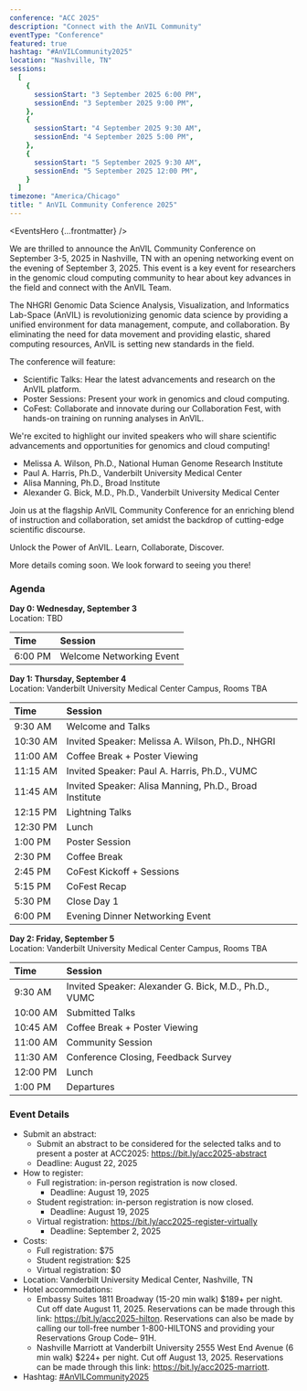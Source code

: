 ```yaml
---
conference: "ACC 2025"
description: "Connect with the AnVIL Community"
eventType: "Conference"
featured: true
hashtag: "#AnVILCommunity2025"
location: "Nashville, TN"
sessions:
  [
    {
      sessionStart: "3 September 2025 6:00 PM",
      sessionEnd: "3 September 2025 9:00 PM",
    },
    {
      sessionStart: "4 September 2025 9:30 AM",
      sessionEnd: "4 September 2025 5:00 PM",
    },
    {
      sessionStart: "5 September 2025 9:30 AM",
      sessionEnd: "5 September 2025 12:00 PM",
    }
  ]
timezone: "America/Chicago"
title: " AnVIL Community Conference 2025"
---
```


<EventsHero {...frontmatter} />

We are thrilled to announce the AnVIL Community Conference on September 3-5, 2025 in Nashville, TN with an opening networking event on the evening of September 3, 2025. This event is a key event for researchers in the genomic cloud computing community to hear about key advances in the field and connect with the AnVIL Team.

The NHGRI Genomic Data Science Analysis, Visualization, and Informatics Lab-Space (AnVIL) is revolutionizing genomic data science by providing a unified environment for data management, compute, and collaboration. By eliminating the need for data movement and providing elastic, shared computing resources, AnVIL is setting new standards in the field.

The conference will feature:

* Scientific Talks: Hear the latest advancements and research on the AnVIL platform.
* Poster Sessions: Present your work in genomics and cloud computing.
* CoFest: Collaborate and innovate during our Collaboration Fest, with hands-on training on running analyses in AnVIL.

We're excited to highlight our invited speakers who will share scientific advancements and opportunities for genomics and cloud computing!

* Melissa A. Wilson, Ph.D., National Human Genome Research Institute
* Paul A. Harris, Ph.D., Vanderbilt University Medical Center
* Alisa Manning, Ph.D., Broad Institute
* Alexander G. Bick, M.D., Ph.D., Vanderbilt University Medical Center

Join us at the flagship AnVIL Community Conference for an enriching blend of instruction and collaboration, set amidst the backdrop of cutting-edge scientific discourse.

Unlock the Power of AnVIL. Learn, Collaborate, Discover.

More details coming soon. We look forward to seeing you there!

### Agenda
**Day 0: Wednesday, September 3**\
Location: TBD

| Time                  | Session                                                                       |
| :-------------------- | :---------------------------------------------------------------------------- |
| <nobr>6:00 PM</nobr>  | Welcome Networking Event                                                      |

**Day 1: Thursday, September 4**\
Location: Vanderbilt University Medical Center Campus, Rooms TBA

| Time                  | Session                                                                       |
| :-------------------- | :---------------------------------------------------------------------------- |
| <nobr>9:30 AM</nobr>  | Welcome and Talks                                                             |
| <nobr>10:30 AM</nobr> | Invited Speaker: Melissa A. Wilson, Ph.D., NHGRI                              |
| <nobr>11:00 AM</nobr> | Coffee Break + Poster Viewing                                                 |
| <nobr>11:15 AM</nobr> | Invited Speaker: Paul A. Harris, Ph.D., VUMC                                  |
| <nobr>11:45 AM</nobr> | Invited Speaker: Alisa Manning, Ph.D., Broad Institute                        |
| <nobr>12:15 PM</nobr> | Lightning Talks                                                               |
| <nobr>12:30 PM</nobr> | Lunch                                                                         |
| <nobr>1:00 PM</nobr>  | Poster Session                                                                |
| <nobr>2:30 PM</nobr>  | Coffee Break                                                                  |
| <nobr>2:45 PM</nobr>  | CoFest Kickoff + Sessions                                                     |
| <nobr>5:15 PM</nobr>  | CoFest Recap                                                                  |
| <nobr>5:30 PM</nobr>  | Close Day 1                                                                   |
| <nobr>6:00 PM</nobr>  | Evening Dinner Networking Event                                               |

**Day 2: Friday, September 5**\
Location: Vanderbilt University Medical Center Campus, Rooms TBA

| Time                  | Session                                                                       |
| :-------------------- | :---------------------------------------------------------------------------- |
| <nobr>9:30 AM</nobr>  | Invited Speaker: Alexander G. Bick, M.D., Ph.D., VUMC                          |
| <nobr>10:00 AM</nobr> | Submitted Talks                                                               |
| <nobr>10:45 AM</nobr> | Coffee Break + Poster Viewing                                                 |
| <nobr>11:00 AM</nobr> | Community Session                                                             |
| <nobr>11:30 AM</nobr> | Conference Closing, Feedback Survey                                           |
| <nobr>12:00 PM</nobr> | Lunch                                                                         |
| <nobr>1:00 PM</nobr>  | Departures                                                                    |

### Event Details
- Submit an abstract: 
  - Submit an abstract to be considered for the selected talks and to present a poster at ACC2025: https://bit.ly/acc2025-abstract
  - Deadline: August 22, 2025
- How to register:
  - Full registration: in-person registration is now closed.
    - Deadline: August 19, 2025
  - Student registration: in-person registration is now closed.
    - Deadline: August 19, 2025
  - Virtual registration: https://bit.ly/acc2025-register-virtually
    - Deadline: September 2, 2025
- Costs: 
  - Full registration: $75
  - Student registration: $25
  - Virtual registration: $0
- Location: Vanderbilt University Medical Center, Nashville, TN
- Hotel accommodations: 
  - Embassy Suites 1811 Broadway (15-20 min walk) $189+ per night. Cut off date August 11, 2025. Reservations can be made through this link: https://bit.ly/acc2025-hilton. Reservations can also be made by calling our toll-free number 1-800-HILTONS and providing your Reservations Group Code– 91H.
  - Nashville Marriott at Vanderbilt University  2555 West End Avenue (6 min walk) $224+ per night. Cut off August 13, 2025. Reservations can be made through this link: https://bit.ly/acc2025-marriott.
- Hashtag: [#AnVILCommunity2025](https://twitter.com/hashtag/AnVILCommunity2025)
